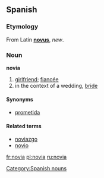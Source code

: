 ==Spanish==

===Etymology===
From Latin '''[[novus]]''', ''new''.

===Noun===
'''novia''' {{f}}

# [[girlfriend]]; [[fiancée]]
# in the context of a wedding, [[bride]]

====Synonyms====
*[[prometida]] {{f}}

====Related terms====
*[[noviazgo]] {{m}}
*[[novio]] {{m}}

[[Category:Spanish nouns]]

[[fr:novia]]
[[pl:novia]]
[[ru:novia]]